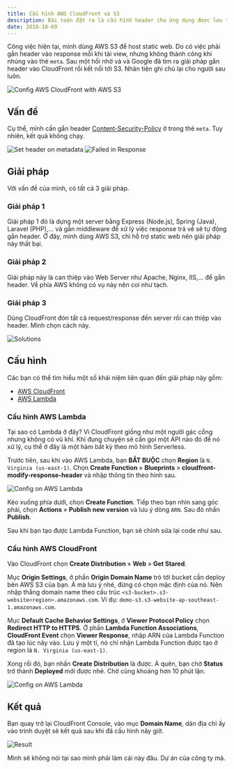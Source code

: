 ```yaml
---
title: Cấu hình AWS CloudFront và S3
description: Bài toán đặt ra là cấu hình header cho ứng dụng được lưu trên S3. Giải pháp là dùng CloudFront để cấu hình header của response.
date: 2018-10-09
---
```


Công việc hiện tại, mình dùng AWS S3 để host static web. Do có việc phải gắn header vào response mỗi khi tải view, nhưng không thành công khi nhúng vào thẻ `meta`. Sau một hồi nhờ vả và Google đã tìm ra giải pháp gắn header vào CloudFront rồi kết nối tới S3. Nhân tiện ghi chú lại cho người sau luôn.

![Config AWS CloudFront with AWS S3](../../assets/tutorials/cau-hinh-aws-cloudfront-va-s3/thumbnails.jpg)

## Vấn đề

Cụ thể, mình cần gắn header [Content-Security-Policy](https://developer.mozilla.org/en-US/docs/Web/HTTP/Headers/Content-Security-Policy) ở trong thẻ `meta`. Tuy nhiên, kết quả không chạy.

![Set header on metadata](../../assets/tutorials/cau-hinh-aws-cloudfront-va-s3/failed-set-header.jpg) ![Failed in Response](../../assets/tutorials/cau-hinh-aws-cloudfront-va-s3/failed-network.jpg)

## Giải pháp

Với vấn đề của mình, có tất cả 3 giải pháp.

### Giải pháp 1

Giải pháp 1 đó là dựng một server bằng Express (Node.js), Spring (Java), Laravel (PHP),... và gắn middleware để xử lý việc response trả về sẽ tự động gắn header. Ở đây, mình dùng AWS S3, chỉ hỗ trợ static web nên giải pháp này thất bại.

### Giải pháp 2

Giải pháp này là can thiệp vào Web Server như Apache, Nginx, IIS,... để gắn header. Về phía AWS không có vụ này nên coi như tạch.

### Giải pháp 3

Dùng CloudFront đón tất cả request/response đến server rồi can thiệp vào header. Mình chọn cách này.

![Solutions](../../assets/tutorials/cau-hinh-aws-cloudfront-va-s3/solutions.jpg)

## Cấu hình

Các bạn có thể tìm hiểu một số khái niệm liên quan đến giải pháp này gồm:

- [AWS CloudFront](https://aws.amazon.com/cloudfront/)
- [AWS Lambda](https://aws.amazon.com/lambda/)

### Cấu hình AWS Lambda

Tại sao có Lambda ở đây? Vì CloudFront giống như một người gác cổng nhưng không có vũ khí. Khi đụng chuyện sẽ cần gọi một API nào đó để nó xử lý, cụ thể ở đây là một hàm bất kỳ theo mô hình Serverless.

Trước tiên, sau khi vào AWS Lambda, bạn **BẮT BUỘC** chọn **Region** là `N. Virginia (us-east-1)`. Chọn **Create Function** » **Blueprints** » **cloudfront-modify-response-header** và nhập thông tin theo hình sau.

![Config on AWS Lambda](../../assets/tutorials/cau-hinh-aws-cloudfront-va-s3/aws-lambda.jpg)

Kéo xuống phía dưới, chọn **Create Function**. Tiếp theo bạn nhìn sang góc phải, chọn **Actions** » **Publish new version** và lưu ý dòng `ARN`. Sau đó nhấn **Publish**.

Sau khi bạn tạo được Lambda Function, bạn sẽ chỉnh sửa lại code như sau.

### Cấu hình AWS CloudFront

Vào CloudFront chọn **Create Distribution** » **Web** » **Get Stared**.

Mục **Origin Settings**, ở phần **Origin Domain Name** trỏ tới bucket cần deploy bên AWS S3 của bạn. À mà lưu ý nhé, đừng có chọn mặc định của nó. Nên nhập thẳng domain name theo cấu trúc `<s3-bucket>.s3-website<region>.amazonaws.com`. Ví dụ: `demo-s3.s3-website-ap-southeast-1.amazonaws.com`.

Mục **Default Cache Behavior Settings**, ở **Viewer Protocol Policy** chọn **Redirect HTTP to HTTPS**. Ở phần **Lambda Function Associations**, **CloudFront Event** chọn **Viewer Response**, nhập ARN của Lambda Function đã tạo lúc nãy vào. Lưu ý một tí, nó chỉ nhận Lambda Function được tạo ở region là `N. Virginia (us-east-1)`.

Xong rồi đó, bạn nhấn **Create Distribution** là được. À quên, bạn chờ **Status** trở thành **Deployed** mới được nhé. Chờ cũng khoảng hơn 10 phút lận.

![Config on AWS Lambda](../../assets/tutorials/cau-hinh-aws-cloudfront-va-s3/aws-cloudfront.jpg)

## Kết quả

Bạn quay trở lại CloudFront Console, vào mục **Domain Name**, dán địa chỉ ấy vào trình duyệt sẽ kết quả sau khi đã cấu hình nãy giờ.

![Result](../../assets/tutorials/cau-hinh-aws-cloudfront-va-s3/result.jpg)

Mình sẽ không nói tại sao mình phải làm cái này đâu. Dự án của công ty mà.
